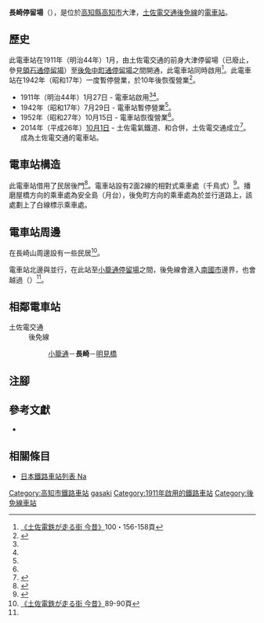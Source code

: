 {{About|高知縣的土佐電交通電車站|長崎縣的長崎電氣軌道「'''長崎站前停留場'''」與周邊車站|長崎站}}
{{Infobox station
|公司色 = #3399cc
|站名 = 長崎
|圖片 = Nagasaki tramstop Tosa Electric Railway.jpg
|圖片說明 = 播磨屋橋方向乘車處
|日文原名 = 長崎
|平假名 = ながさき
|羅馬拼音 = Nagasaki
|副站名 = 
|所在地 = {{JPN}}[[高知縣|高知縣]][[高知市|高知市]]大津
|座標 = {{coord|33|34|30.32|N|133|37|14.95|E|type:railwaystation_region:JP-24|display=inline,title}}
|車站構造 = [[地面車站|地面車站]]
|月台配置 = 2面2線
|啟用年月日 = 1911年（明治44年）1月27日
|廢站年月日 = 
|乘客人數 = 
|上下車人次 = 
|統計年度 = 
|轉車 = 
|全寬備註 = 
|adjacent = {{Adjacent stations|system=土佐電交通|line=後免線|left=小籠通|right=明見橋|note-left=0.4km|note-mid=距離[[後免町站|後免町]]2.8km|note-right=0.3km}}
}}
'''長崎停留場'''（{{jpn|j=長崎停留場|hg=ながさきていりゅうじょう|rm=Nagasaki teiryūjō|f=y}}），是位於[[高知縣|高知縣]][[高知市|高知市]]大津，[[土佐電交通|土佐電交通]][[後免線|後免線]]的[[電車站|電車站]]。

== 歷史 ==
此電車站在1911年（明治44年）1月，由土佐電交通的前身{{Translink|ja|土佐電気鉄道|土佐電氣鐵道}}大津停留場（已廢止，參見[[領石通停留場|領石通停留場]]）至[[後免中町停留場|後免中町通停留場]]之間開通，此電車站同時啟用<ref name=konjaku2>[[#konjaku|《土佐電鉄が走る街 今昔》]]100・156-158頁</ref>。此電車站在1942年（昭和17年）一度暫停營業，於10年後恢復營業<ref name=chizu61>{{Cite book|author=[[今尾惠介|今尾惠介]]（監修） |title={{Translink|ja|日本鉄道旅行地図帳|日本鐵道旅行地圖帳}} |publisher=[[新潮社|新潮社]] |volume=11 中国四国 |year=2009 |isbn=978-4-10-790029-6 |page=61|language=ja}}</ref>。
* 1911年（明治44年）1月27日 - {{Translink|ja|土佐電気鉄道|土佐電氣鐵道}}電車站啟用<ref name=konjaku2/><ref name=chizu61/>。
* 1942年（昭和17年）7月29日 - 電車站暫停營業<ref name=chizu61/>。
* 1952年（昭和27年）10月15日 - 電車站恢復營業<ref name=chizu61/>。
* 2014年（平成26年）[[10月1日|10月1日]] - 土佐電氣鐵道、{{Translink|ja|高知県交通|高知縣交通}}和{{Translink|ja|土佐電ドリームサービス|土佐電Dream Service}}合併，土佐電交通成立<ref>{{Cite news |title=とさでん交通：「再出発」 「便利な市民の足に」高知で設立式 新デザインの車両披露 |newspaper=[[毎日新聞|毎日新聞]] |date=2014-10-02 |author=上野宏人 |publisher=毎日新聞社|language=ja}}</ref>。成為土佐電交通的電車站。

== 電車站構造 ==
此電車站借用了民居後門<ref>{{Cite book|title=路面電車はゆく 高知 |year=1998 |publisher={{Translink|ja|高知新聞社}} |isbn=4-87503-268-4 |page=83}}</ref>。電車站設有2面2線的相對式乘車處（千鳥式）<ref name=line>{{Cite book|author=川島令三 |authorlink=川島令三 |title=四国・九州ライン 全線・全駅・全配線 |year=2013 |publisher=[[講談社|講談社]] |series=【図説】 日本の鉄道 |isbn=978-4-06-295161-6 |volume=第2巻 四国西部エリア |pages=35・90頁|language=ja}}</ref>。播磨屋橋方向的乘車處為安全島（月台），後免町方向的乘車處為於並行道路上，該處劃上了白線標示乘車處。

== 電車站周邊 ==
在長崎山周邊設有一些民居<ref name=konjaku>[[#konjaku|《土佐電鉄が走る街 今昔》]]89-90頁</ref>。

電車站北邊與{{Translink|ja|国道195号|國道195號}}並行，在此站至[[小籠通停留場|小籠通停留場]]之間，後免線會進入[[南國市|南國市]]邊界，也會越過{{Translink|ja|国道32号|國道32號 (日本)|國道32號}}（{{Translink|ja|高知東道路}}）<ref name=konjaku/>。

== 相鄰電車站 ==
; 土佐電交通
: 後免線
:: [[小籠通停留場|小籠通]]－'''長崎'''－[[明見橋停留場|明見橋]]
== 注腳 ==
{{Reflist}}
== 參考文獻 ==
* {{Cite book|author=土佐電鉄の電車とまちを愛する会 |title=土佐電鉄が走る街 今昔 |year=2006 |publisher=[[JTB出版|JTB出版]] |series=JTB Can Books |isbn=4-533-06411-6|language=ja |ref=konjaku}}
== 相關條目 ==
{{Commonscat|Nagasaki Station (Kochi)}}
* [[日本鐵路車站列表_Na|日本鐵路車站列表 Na]]
{{後免線}}
{{DEFAULTSORT:Nagasaki}}
[[Category:高知市鐵路車站|Category:高知市鐵路車站]]
[[Category:日本鐵路車站_Na|gasaki]]
[[Category:1911年啟用的鐵路車站|Category:1911年啟用的鐵路車站]]
[[Category:後免線車站|Category:後免線車站]]